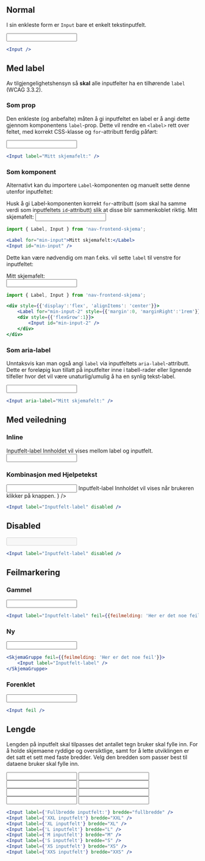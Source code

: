 
## Normal

I sin enkleste form er `Input` bare et enkelt tekstinputfelt.

<Example>
    <Input />
</Example>

```jsx
<Input />
```

## Med label

<Alertstripe type="advarsel">
    Av tilgjengelighetshensyn så <strong>skal</strong> alle inputfelter ha en tilhørende <code className="inline">label</code> (<Lenke href="https://www.w3.org/TR/WCAG21/#labels-or-instructions">WCAG 3.3.2</Lenke>).
</Alertstripe>

### Som prop

Den enkleste (og anbefalte) måten å gi inputfeltet en label er å angi dette gjennom komponentens `label`-prop. Dette vil rendre en `<label>` rett over feltet, med korrekt CSS-klasse og `for`-attributt ferdig påført:

<Example>
    <Input label="Mitt skjemafelt:" />
</Example>

```jsx
<Input label="Mitt skjemafelt:" />
```

### Som komponent

Alternativt kan du importere `Label`-komponenten og manuelt sette denne utenfor inputfeltet:

<Alertstripe type="advarsel">
    Husk å gi Label-komponenten korrekt <code className="inline">for</code>-attributt (som skal ha samme verdi som inputfeltets <code className="inline">id</code>-attributt) slik at disse blir sammenkoblet riktig.
</Alertstripe>

<Example>
    <Label for="min-input">Mitt skjemafelt:</Label>
    <Input id="min-input" />
</Example>

```jsx
import { Label, Input } from 'nav-frontend-skjema';

<Label for="min-input">Mitt skjemafelt:</Label>
<Input id="min-input" />
```

Dette kan være nødvendig om man f.eks. vil sette `label` til venstre for inputfeltet:

<Example>
    <div style={{'display':'flex', 'alignItems': 'center'}}>
        <Label for="min-input-2" style={{'margin':0, 'marginRight':'1rem'}}>Mitt skjemafelt:</Label>
        <div style={{'flexGrow':1}}>
            <Input id="min-input-2" />
        </div>
    </div>
</Example>

```jsx
import { Label, Input } from 'nav-frontend-skjema';

<div style={{'display':'flex', 'alignItems': 'center'}}>
    <Label for="min-input-2" style={{'margin':0, 'marginRight':'1rem'}}>Mitt skjemafelt:</Label>
    <div style={{'flexGrow':1}}>
        <Input id="min-input-2" />
    </div>
</div>
```

### Som aria-label

Unntaksvis kan man også angi `label` via inputfeltets `aria-label`-attributt. Dette er foreløpig kun tillatt på inputfelter inne i tabell-rader eller lignende tilfeller hvor det vil være unaturlig/umulig å ha en synlig tekst-label.

<Example>
    <Input aria-label="Mitt skjemafelt:" />
</Example>

```jsx
<Input aria-label="Mitt skjemafelt:" />
```

## Med veiledning

### Inline

<Example>
    <SkjemaGruppe>
        <label className="skjemaelement__label" for="min-input">
            <Element>Inputfelt-label</Element>
        </label>
        <Normaltekst>Innholdet vil vises mellom label og inputfelt.</Normaltekst>
        <Input id="min-input" />
    </SkjemaGruppe>
</Example>

### Kombinasjon med Hjelpetekst

<Example>
    <Input
        label={
            <div style={{'display': 'flex'}}>
                Inputfelt-label
                <Hjelpetekst style={{'marginLeft': '0.5rem'}}>
                    Innholdet vil vises når brukeren klikker på knappen.
                </Hjelpetekst>
            </div>
        }
    />
</Example>

```jsx
<Input label="Inputfelt-label" disabled />
```

## Disabled

<Example>
    <Input label="Inputfelt-label" disabled />
</Example>

```jsx
<Input label="Inputfelt-label" disabled />
```

## Feilmarkering

### Gammel

<Example>
    <Input label="Inputfelt-label" feil={{feilmelding: 'Her er det noe feil'}} />
</Example>

```jsx
<Input label="Inputfelt-label" feil={{feilmelding: 'Her er det noe feil'}} />
```

### Ny

<Example>
    <SkjemaGruppe feil={{feilmelding: 'Her er det noe feil'}}>
        <Input label="Inputfelt-label" />
    </SkjemaGruppe>
</Example>

```jsx
<SkjemaGruppe feil={{feilmelding: 'Her er det noe feil'}}>
    <Input label="Inputfelt-label" />
</SkjemaGruppe>
```

### Forenklet

<Example>
    <Input feil />
</Example>

```jsx
<Input feil />
```

## Lengde

Lengden på inputfelt skal tilpasses det antallet tegn bruker skal fylle inn. For å holde skjemaene
ryddige og oversiktlige, samt for å lette utviklingen er det satt et sett med faste bredder. Velg
den bredden som passer best til dataene bruker skal fylle inn.

<Example>
    <Input label={'Fullbredde inputfelt:'} bredde="fullbredde" />
    <Input label={'XXL inputfelt'} bredde="XXL" />
    <Input label={'XL inputfelt'} bredde="XL" />
    <Input label={'L inputfelt'} bredde="L" />
    <Input label={'M inputfelt'} bredde="M" />
    <Input label={'S inputfelt'} bredde="S" />
    <Input label={'XS inputfelt'} bredde="XS" />
    <Input label={'XXS inputfelt'} bredde="XXS" />
</Example>

```jsx
<Input label={'Fullbredde inputfelt:'} bredde="fullbredde" />
<Input label={'XXL inputfelt'} bredde="XXL" />
<Input label={'XL inputfelt'} bredde="XL" />
<Input label={'L inputfelt'} bredde="L" />
<Input label={'M inputfelt'} bredde="M" />
<Input label={'S inputfelt'} bredde="S" />
<Input label={'XS inputfelt'} bredde="XS" />
<Input label={'XXS inputfelt'} bredde="XXS" />
```